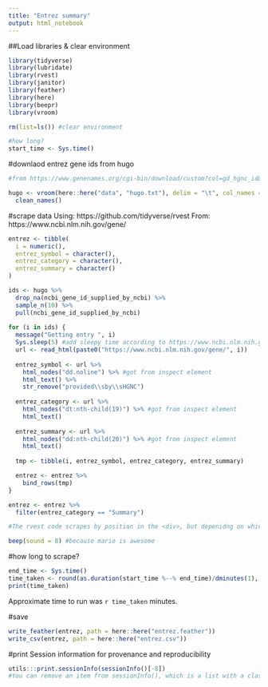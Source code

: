 ```yaml
---
title: "Entrez summary"
output: html_notebook
---
```


##Load libraries & clear environment
```r
library(tidyverse)
library(lubridate)
library(rvest)
library(janitor)
library(feather)
library(here)
library(beepr)
library(vroom)

rm(list=ls()) #clear environment

#how long?
start_time <- Sys.time()
```

#downlaod entrez gene ids from hugo
```r
#from https://www.genenames.org/cgi-bin/download/custom?col=gd_hgnc_id&col=gd_app_sym&col=gd_app_name&col=gd_prev_sym&col=gd_aliases&col=gd_pub_chrom_map&col=gd_pub_refseq_ids&col=md_eg_id&col=gd_locus_type&col=md_mim_id&col=md_prot_id&status=Approved&hgnc_dbtag=on&order_by=gd_app_sym_sort&format=text&submit=submit

hugo <- vroom(here::here("data", "hugo.txt"), delim = "\t", col_names = TRUE) %>% 
  clean_names()
```

#scrape data
Using: https://github.com/tidyverse/rvest
From: https://www.ncbi.nlm.nih.gov/gene/

```r
entrez <- tibble(
  i = numeric(), 
  entrez_symbol = character(), 
  entrez_category = character(),
  entrez_summary = character()
)

ids <- hugo %>% 
  drop_na(ncbi_gene_id_supplied_by_ncbi) %>% 
  sample_n(10) %>% 
  pull(ncbi_gene_id_supplied_by_ncbi)
  
for (i in ids) {
  message("Getting entry ", i)
  Sys.sleep(5) #add sleepy time according to https://www.ncbi.nlm.nih.gov/robots.txt
  url <- read_html(paste0("https://www.ncbi.nlm.nih.gov/gene/", i))
  
  entrez_symbol <- url %>% 
    html_nodes("dd.noline") %>% #got from inspect element
    html_text() %>% 
    str_remove("provided\\sby\\sHGNC")
  
  entrez_category <- url %>% 
    html_nodes("dt:nth-child(19)") %>% #got from inspect element
    html_text()
  
  entrez_summary <- url %>% 
    html_nodes("dd:nth-child(20)") %>% #got from inspect element
    html_text()
  
  tmp <- tibble(i, entrez_symbol, entrez_category, entrez_summary)

  entrez <- entrez %>% 
    bind_rows(tmp)
}

entrez <- entrez %>% 
  filter(entrez_category == "Summary")

#The rvest code scrapes by position in the <div>, but depenidng on which information is available, the summary position might provide other information. So I get all the summary, as well as the junk, and then filter out the junk with the last line of code

beep(sound = 8) #because mario is awesome
```

#how long to scrape?
```r
end_time <- Sys.time()
time_taken <- round(as.duration(start_time %--% end_time)/dminutes(1), digits = 1)
print(time_taken)
```
Approximate time to run was `r time_taken` minutes.

#save
```r
write_feather(entrez, path = here::here("entrez.feather"))
write_csv(entrez, path = here::here("entrez.csv"))
```

#print Session information for provenance and reproducibility
```r
utils:::print.sessionInfo(sessionInfo()[-8]) 
#You can remove an item from sessionInfo(), which is a list with a class attribute, by printing the resulting object omitting one of the list items (omitted list of packages installed, but not loaded)
```
